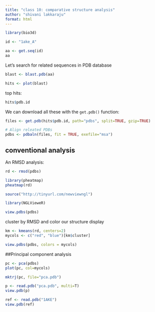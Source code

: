 ```yaml
---
title: "class 10: comparative structure analysis"
author: "shivani lakkaraju"
format: html
---
```


```r
library(bio3d)
```

```r
id <- "1ake_A"

aa <- get.seq(id)
aa
```

Let's search for related sequences in PDB database

```r
blast <- blast.pdb(aa)

```

```r
hits <- plot(blast)
```

top hits:

```r
hits$pdb.id
```

We can download all these with the `get.pdb()` function:

```r
files <- get.pdb(hits$pdb.id, path="pdbs", split=TRUE, gzip=TRUE)
```

```r
# Align releated PDBs
pdbs <- pdbaln(files, fit = TRUE, exefile="msa")
```

## conventional analysis

An RMSD analysis:

```r
rd <- rmsd(pdbs)
```

```r
library(pheatmap)
pheatmap(rd)
```

```r
source("http://tinyurl.com/newviewngl")

library(NGLVieweR)
```

```r
view.pdbs(pdbs)
```

cluster by RMSD and color our structure display

```r
km <- kmeans(rd, centers=2)
mycols <- c("red", "blue")[km$cluster]
```

```r
view.pdbs(pdbs, colors = mycols)
```

##Principal component analysis

```r
pc <- pca(pdbs)
plot(pc, col=mycols)
```

```r
mktrj(pc, file="pca.pdb")
```

```r
p <- read.pdb("pca.pdb", multi=T)
view.pdb(p)
```

```r
ref <- read.pdb("1AKE")
view.pdb(ref)
```
